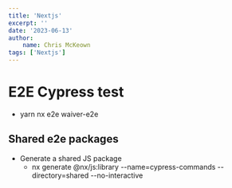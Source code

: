 ```yaml
---
title: 'Nextjs'
excerpt: ''
date: '2023-06-13'
author:
    name: Chris McKeown
tags: ['Nextjs']
---
```


# E2E Cypress test

-   yarn nx e2e waiver-e2e

## Shared e2e packages

-   Generate a shared JS package
    -   nx generate @nx/js:library --name=cypress-commands --directory=shared --no-interactive
